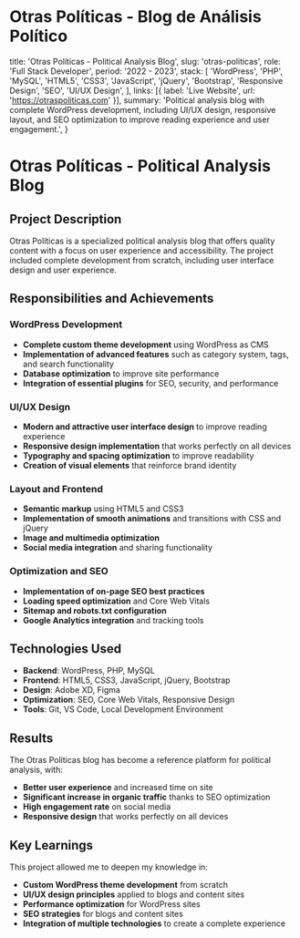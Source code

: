 # Otras Políticas - Blog de Análisis Político

  title: 'Otras Políticas - Political Analysis Blog',
  slug: 'otras-politicas',
  role: 'Full Stack Developer',
  period: '2022 - 2023',
  stack: [
    'WordPress',
    'PHP',
    'MySQL',
    'HTML5',
    'CSS3',
    'JavaScript',
    'jQuery',
    'Bootstrap',
    'Responsive Design',
    'SEO',
    'UI/UX Design',
  ],
  links: [{ label: 'Live Website', url: 'https://otraspoliticas.com' }],
  summary:
    'Political analysis blog with complete WordPress development, including UI/UX design, responsive layout, and SEO optimization to improve reading experience and user engagement.',
}

# Otras Políticas - Political Analysis Blog

## Project Description

Otras Políticas is a specialized political analysis blog that offers quality content with a focus on user experience and accessibility. The project included complete development from scratch, including user interface design and user experience.

## Responsibilities and Achievements

### WordPress Development

- **Complete custom theme development** using WordPress as CMS
- **Implementation of advanced features** such as category system, tags, and search functionality
- **Database optimization** to improve site performance
- **Integration of essential plugins** for SEO, security, and performance

### UI/UX Design

- **Modern and attractive user interface design** to improve reading experience
- **Responsive design implementation** that works perfectly on all devices
- **Typography and spacing optimization** to improve readability
- **Creation of visual elements** that reinforce brand identity

### Layout and Frontend

- **Semantic markup** using HTML5 and CSS3
- **Implementation of smooth animations** and transitions with CSS and jQuery
- **Image and multimedia optimization**
- **Social media integration** and sharing functionality

### Optimization and SEO

- **Implementation of on-page SEO best practices**
- **Loading speed optimization** and Core Web Vitals
- **Sitemap and robots.txt configuration**
- **Google Analytics integration** and tracking tools

## Technologies Used

- **Backend**: WordPress, PHP, MySQL
- **Frontend**: HTML5, CSS3, JavaScript, jQuery, Bootstrap
- **Design**: Adobe XD, Figma
- **Optimization**: SEO, Core Web Vitals, Responsive Design
- **Tools**: Git, VS Code, Local Development Environment

## Results

The Otras Políticas blog has become a reference platform for political analysis, with:

- **Better user experience** and increased time on site
- **Significant increase in organic traffic** thanks to SEO optimization
- **High engagement rate** on social media
- **Responsive design** that works perfectly on all devices

## Key Learnings

This project allowed me to deepen my knowledge in:

- **Custom WordPress theme development** from scratch
- **UI/UX design principles** applied to blogs and content sites
- **Performance optimization** for WordPress sites
- **SEO strategies** for blogs and content sites
- **Integration of multiple technologies** to create a complete experience
